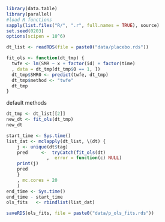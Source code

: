 ```r
library(data.table)
library(parallel)
#load R functions
sapply(list.files("R/", ".r", full.names = TRUE), source)
set.seed(0203)
options(scipen = 10^6)

dt_list <- readRDS(file = paste0("data/placebo.rds"))
```

```r
fit_ols <- function(dt_tmp) {
  twfe <- lm(SMR ~ x + factor(id) + factor(time)
  , data = dt_tmp[dt_tmp$O == 1, ])
  dt_tmp$SMR0 <- predict(twfe, dt_tmp)
  dt_tmp$method <- "twfe"
  dt_tmp
}
```


default methods
```r
dt_tmp <- dt_list[[2]]
new_dt <- fit_ols(dt_tmp)
new_dt

start_time <- Sys.time()
list_dat <- mclapply(dt_list, \(dt) {
    j <- unique(dt$tag)
    pred     <-  tryCatch(fit_ols(dt)
               ,  error = function(c) NULL)
    print(j)
    pred
    }
    , mc.cores = 20
    )
end_time <- Sys.time()
end_time - start_time
ols_fits   <- rbindlist(list_dat)

saveRDS(ols_fits, file = paste0("data/p_ols_fits.rds"))
```